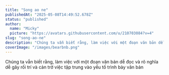 ```yaml
---
title: "Song ao ne"
publishedAt: "2025-05-08T14:49:52.678Z"
status: "published"
author:
  name: "Micky"
  picture: "https://avatars.githubusercontent.com/u/210703084?v=4"
slug: "song-ao-ne"
description: "Chúng ta vẫn biết rằng, làm việc với một đoạn văn bản dễ đọc"
coverImage: "/images/bearbnb.png"
---
```


Chúng ta vẫn biết rằng, làm việc với một đoạn văn bản dễ đọc và rõ nghĩa dễ gây rối trí và cản trở việc tập trung vào yếu tố trình bày văn bản